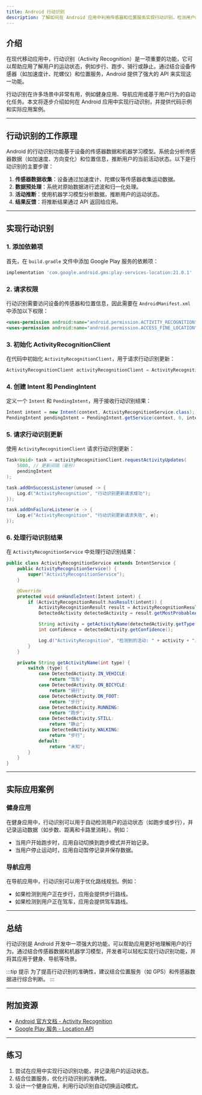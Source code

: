 ```yaml
---
title: Android 行动识别
description: 了解如何在 Android 应用中利用传感器和位置服务实现行动识别，检测用户的运动状态（如步行、跑步、骑行等）。
---
```


## 介绍

在现代移动应用中，行动识别（Activity Recognition）是一项重要的功能，它可以帮助应用了解用户的运动状态，例如步行、跑步、骑行或静止。通过结合设备传感器（如加速度计、陀螺仪）和位置服务，Android 提供了强大的 API 来实现这一功能。

行动识别在许多场景中非常有用，例如健身应用、导航应用或基于用户行为的自动化任务。本文将逐步介绍如何在 Android 应用中实现行动识别，并提供代码示例和实际应用案例。

---

## 行动识别的工作原理

Android 的行动识别功能基于设备的传感器数据和机器学习模型。系统会分析传感器数据（如加速度、方向变化）和位置信息，推断用户的当前活动状态。以下是行动识别的主要步骤：

1. **传感器数据收集**：设备通过加速度计、陀螺仪等传感器收集运动数据。
2. **数据预处理**：系统对原始数据进行滤波和归一化处理。
3. **活动推断**：使用机器学习模型分析数据，推断用户的运动状态。
4. **结果反馈**：将推断结果通过 API 返回给应用。

---

## 实现行动识别

### 1. 添加依赖项

首先，在 `build.gradle` 文件中添加 Google Play 服务的依赖项：

```groovy
implementation 'com.google.android.gms:play-services-location:21.0.1'
```

### 2. 请求权限

行动识别需要访问设备的传感器和位置信息，因此需要在 `AndroidManifest.xml` 中添加以下权限：

```xml
<uses-permission android:name="android.permission.ACTIVITY_RECOGNITION" />
<uses-permission android:name="android.permission.ACCESS_FINE_LOCATION" />
```

### 3. 初始化 ActivityRecognitionClient

在代码中初始化 `ActivityRecognitionClient`，用于请求行动识别更新：

```java
ActivityRecognitionClient activityRecognitionClient = ActivityRecognition.getClient(context);
```

### 4. 创建 Intent 和 PendingIntent

定义一个 `Intent` 和 `PendingIntent`，用于接收行动识别结果：

```java
Intent intent = new Intent(context, ActivityRecognitionService.class);
PendingIntent pendingIntent = PendingIntent.getService(context, 0, intent, PendingIntent.FLAG_UPDATE_CURRENT);
```

### 5. 请求行动识别更新

使用 `ActivityRecognitionClient` 请求行动识别更新：

```java
Task<Void> task = activityRecognitionClient.requestActivityUpdates(
    5000, // 更新间隔（毫秒）
    pendingIntent
);

task.addOnSuccessListener(unused -> {
    Log.d("ActivityRecognition", "行动识别更新请求成功");
});

task.addOnFailureListener(e -> {
    Log.e("ActivityRecognition", "行动识别更新请求失败", e);
});
```

### 6. 处理行动识别结果

在 `ActivityRecognitionService` 中处理行动识别结果：

```java
public class ActivityRecognitionService extends IntentService {
    public ActivityRecognitionService() {
        super("ActivityRecognitionService");
    }

    @Override
    protected void onHandleIntent(Intent intent) {
        if (ActivityRecognitionResult.hasResult(intent)) {
            ActivityRecognitionResult result = ActivityRecognitionResult.extractResult(intent);
            DetectedActivity detectedActivity = result.getMostProbableActivity();

            String activity = getActivityName(detectedActivity.getType());
            int confidence = detectedActivity.getConfidence();

            Log.d("ActivityRecognition", "检测到的活动: " + activity + "，置信度: " + confidence);
        }
    }

    private String getActivityName(int type) {
        switch (type) {
            case DetectedActivity.IN_VEHICLE:
                return "驾车";
            case DetectedActivity.ON_BICYCLE:
                return "骑行";
            case DetectedActivity.ON_FOOT:
                return "步行";
            case DetectedActivity.RUNNING:
                return "跑步";
            case DetectedActivity.STILL:
                return "静止";
            case DetectedActivity.WALKING:
                return "步行";
            default:
                return "未知";
        }
    }
}
```

---

## 实际应用案例

### 健身应用

在健身应用中，行动识别可以用于自动检测用户的运动状态（如跑步或步行），并记录运动数据（如步数、距离和卡路里消耗）。例如：

- 当用户开始跑步时，应用自动切换到跑步模式并开始记录。
- 当用户停止运动时，应用自动暂停记录并保存数据。

### 导航应用

在导航应用中，行动识别可以用于优化路线规划。例如：

- 如果检测到用户正在步行，应用会提供步行路线。
- 如果检测到用户正在驾车，应用会提供驾车路线。

---

## 总结

行动识别是 Android 开发中一项强大的功能，可以帮助应用更好地理解用户的行为。通过结合传感器数据和机器学习模型，开发者可以轻松实现行动识别功能，并将其应用于健身、导航等场景。

:::tip 提示
为了提高行动识别的准确性，建议结合位置服务（如 GPS）和传感器数据进行综合判断。
:::

---

## 附加资源

- [Android 官方文档 - Activity Recognition](https://developer.android.com/training/location/activity-recognition)
- [Google Play 服务 - Location API](https://developers.google.com/android/reference/com/google/android/gms/location/package-summary)

---

## 练习

1. 尝试在应用中实现行动识别功能，并记录用户的运动状态。
2. 结合位置服务，优化行动识别的准确性。
3. 设计一个健身应用，利用行动识别自动切换运动模式。
